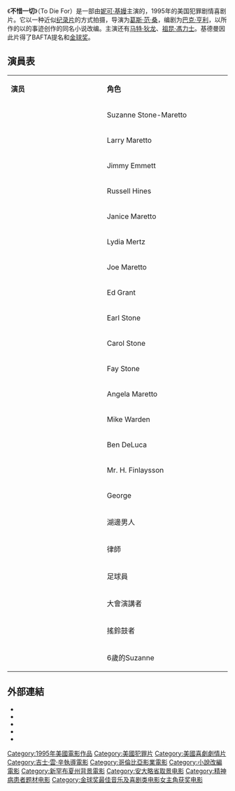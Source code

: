 {{Otheruses|subject=[[葛斯·范·桑|葛斯·范·桑]]導演的美國犯罪劇情喜劇片|不惜一切}}
{{noteTA
|T=zh-cn:不惜一切 (电影); zh-tw:愛的機密; zh-hk:不惜一切 (電影);
|G1=Show
|1=zh-cn:不惜一切; zh-tw:愛的機密; zh-hk:不惜一切;}}
{{expand|time=2014-02-23T10:32:27+00:00}}
{{unreferenced|time=2014-02-23T10:32:27+00:00}}
{{Infobox film
| name = 不惜一切
|original_name = To Die For
| tw_name = 愛的機密
| hk_name = 不惜一切
| image = To_die_for_imp.jpg
| image_size = 215px
| alt = 
| caption = 戲院海報
| director = [[葛斯·范·桑|葛斯·范·桑]]
| producer = [[Laura_Ziskin|Laura Ziskin]]
| screenplay = [[巴克·亨利|巴克·亨利]]
| based on = {{Based on|''To Die For''|[[Joyce_Maynard|Joyce Maynard]]}}
| starring = [[妮可·基嫚|妮可·基嫚]]<br>[[祖昆·馮力士|祖昆·馮力士]]<br>[[麥·迪倫|麥·迪倫]]<br>[[Alison_Folland|Alison Folland]]<br>[[卡西·阿弗莱克|卡西·阿弗莱克]]<br>[[Illeana_Douglas|Illeana Douglas]]<br>[[Dan_Hedaya|Dan Hedaya]]
| music = [[丹尼·葉夫曼|丹尼·葉夫曼]]
| cinematography = Eric Alan Edwards
| editing = Curtiss Clayton
| studio = [[Rank_Organisation|Rank Organisation]]
| distributor = [[哥倫比亞電影公司|哥倫比亞電影公司]]
| released = {{Film date|df=yes|1995|9|29|少部分戲院|1995|10|6}}
| runtime = 106分鐘
| country =英國<br>美國
| language = 英語
| budget = $2千萬
| gross = $21,284,514
}}
《'''不惜一切'''》（To Die For）是一部由[[妮可·基嫚|妮可·基嫚]]主演的，1995年的美国犯罪剧情喜剧片。它以一种近似[[纪录片|纪录片]]的方式拍摄，导演为[[葛斯·范·桑|葛斯·范·桑]]，编剧为[[巴克·亨利|巴克·亨利]]，以{{link-en|喬伊絲·梅納德|Joyce Maynard}}所作的以{{link-en|帕米拉·司馬特|Pamela Smart}}的事迹创作的同名小说改编。主演还有[[马特·狄龙|马特·狄龙]]、[[祖昆·馮力士|祖昆·馮力士]]。基德曼因此片得了BAFTA提名和[[金球奖|金球奖]]。

==演員表==
{|class="wikitable" width="60%" style="font-size:85%;"
|- style="background:cornflowerblue; color:white" align=center
| style="width:4%"|'''演员'''
| style="width:4%"|'''角色'''
|-
|{{center|[[妮可·基嫚|妮可·基嫚]]}} || Suzanne Stone-Maretto
|-
|{{center|[[麥·迪倫|麥·迪倫]]}} || Larry Maretto
|-
|{{center|[[祖昆·馮力士|祖昆·馮力士]]}} || Jimmy Emmett
|-
|{{center|[[卡西·阿弗莱克|卡西·阿弗莱克]]}} || Russell Hines
|-
|{{center|[[Illeana_Douglas|Illeana Douglas]]}} || Janice Maretto
|-
|{{center|[[Alison_Folland|Alison Folland]]}} || Lydia Mertz
|-
|{{center|[[Dan_Hedaya|Dan Hedaya]]}} || Joe Maretto
|-
|{{center|[[Wayne_Knight|Wayne Knight]]}} || Ed Grant
|-
|{{center|[[Kurtwood_Smith|Kurtwood Smith]]}} || Earl Stone
|-
|{{center|[[Holland_Taylor|Holland Taylor]]}} || Carol Stone
|-
|{{center|Susan Traylor}} || Fay Stone
|-
|{{center|Maria Tucci}} || Angela Maretto
|-
|{{center|[[Tim_Hopper|Tim Hopper]]}} || Mike Warden
|-
|{{center|[[Michael_Rispoli|Michael Rispoli]]}} || Ben DeLuca
|-
|{{center|[[巴克·亨利|巴克·亨利]]}} || Mr. H. Finlaysson
|-
|{{center|Gerry Quigley}} || George
|-
|{{center|[[大衛·柯能堡|大衛·柯能堡]]}} || 湖邊男人
|-
|{{center|[[Joyce_Maynard|Joyce Maynard]]}} || 律師
|-
|{{center|[[Chris_Phillips_(voice_actor)|Chris Phillips]] (''未掛名'')}} || 足球員
|-
|{{center|[[George_Segal|George Segal]] (''未掛名'')}} || 大會演講者
|-
|{{center|[[Rain_Phoenix|Rain Phoenix]] (''未掛名'')}} || 搖鈴鼓者
|-
|{{center|Amber-Lee Campbell}} || 6歲的Suzanne  
|}

==外部連結==
* {{IMDb title|0114681|To Die For}}
* {{Amg movie|134789|To Die For}}
* {{mojo title|todiefor|To Die For}}
* {{rotten-tomatoes|1066712-to_die_for|To Die For}}
* {{metacritic film|to-die-for|To Die For}}

{{Gus Van Sant}}
{{DEFAULTSORT:To Die For}}
[[Category:1995年美國電影作品|Category:1995年美國電影作品]]
[[Category:美國犯罪片|Category:美國犯罪片]]
[[Category:美國喜劇劇情片|Category:美國喜劇劇情片]]
[[Category:吉士·雲·辛執導電影|Category:吉士·雲·辛執導電影]]
[[Category:哥倫比亞影業電影|Category:哥倫比亞影業電影]]
[[Category:小說改編電影|Category:小說改編電影]]
[[Category:新罕布夏州背景電影|Category:新罕布夏州背景電影]]
[[Category:安大略省取景电影|Category:安大略省取景电影]]
[[Category:精神病患者题材电影|Category:精神病患者题材电影]]
[[Category:金球奖最佳音乐及喜剧类电影女主角获奖电影|Category:金球奖最佳音乐及喜剧类电影女主角获奖电影]]